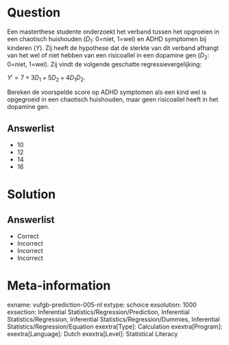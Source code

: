 Question
========

Een masterthese studente onderzoekt het verband tussen het opgroeien in een chaotisch huishouden ($D_{1}$: 0=niet, 1=wel) en ADHD symptomen bij kinderen (*Y*). Zij heeft de hypothese dat de sterkte van dit verband afhangt van het wel of niet hebben van een risicoallel in een dopamine gen ($D_{2}$: 0=niet, 1=wel). Zij vindt de volgende geschatte regressievergelijking: 

$Y'= 7+3D_{1}+5D_{2}+4D_{1}D_{2}$.

Bereken de voorspelde score op ADHD symptomen als een kind wel is opgegroeid in een chaotisch huishouden, maar geen risicoallel heeft in het dopamine gen.
  
Answerlist
----------
* 10
* 12
* 14
* 16

Solution
========

Answerlist
----------
* Correct
* Incorrect
* Incorrect
* Incorrect

Meta-information
================
exname: vufgb-prediction-005-nl
extype: schoice
exsolution: 1000
exsection: Inferential Statistics/Regression/Prediction, Inferential Statistics/Regression, Inferential Statistics/Regression/Dummies, Inferential Statistics/Regression/Equation
exextra[Type]: Calculation
exextra[Program]: 
exextra[Language]: Dutch
exextra[Level]: Statistical Literacy
